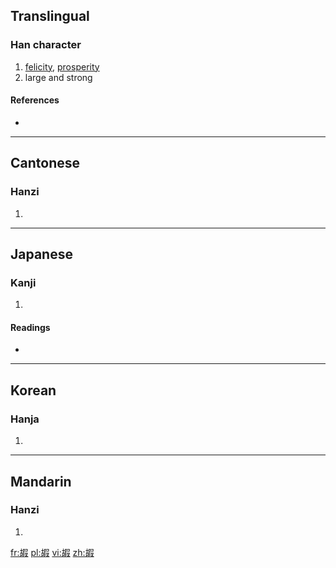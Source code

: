 ==Translingual==

===Han character===
{{Han char|rn=30|rad=口|as=11|sn=14|four=4764<sub>7</sub>|canj=十口口尸水 (JRRSE)}}

# [[felicity]], [[prosperity]]
# large and strong

====References====
* {{Han ref|kx=0205.210|dkj=04190|dj=0428.150|hdz=10674.050|uh=560F|ud=22031|bh=E14C|bd=57676}}

----

==Cantonese==

===Hanzi===
{{yue-hanzi|jyut=|y=ga2, gu2}}

# {{defn|Cantonese|sort=口11}}

----

==Japanese==

===Kanji===
{{ja-kanji|grade=|rs=口11}}

# {{defn|Japanese|sort=口11}}

====Readings====
* {{ja-readings|on=[[か]] (ka), [[け]] (ke)|kun=[[さいわい]] (saiwai)}}

----

==Korean==

===Hanja===
{{ko-hanja|hangeul=[[하]], [[가]]|rv=ha, ga|mr=ha, ka}}

# {{defn|Korean|sort=口11}}

----

==Mandarin==

===Hanzi===
{{cmn-hanzi|pin=[[gǔ]] ([[gu3]]), [[jiǎ]] ([[jia3]])|wg=ku<sup>3</sup>, chia<sup>3</sup>}}

# {{defn|Mandarin|sort=口11}}

[[fr:嘏]]
[[pl:嘏]]
[[vi:嘏]]
[[zh:嘏]]
